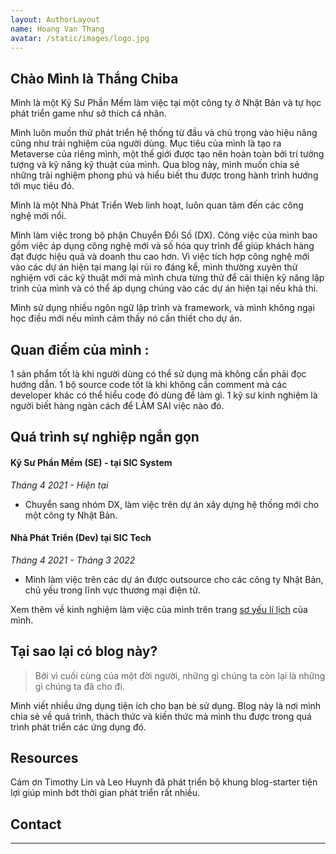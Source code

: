 ```yaml
---
layout: AuthorLayout
name: Hoang Van Thang
avatar: /static/images/logo.jpg
---
```



## Chào <Twemoji emoji="waving hand" /> Mình là Thắng Chiba

Mình là một Kỹ Sư Phần Mềm làm việc tại một công ty ở Nhật Bản và tự học phát triển game như sở thích cá nhân.

Mình luôn muốn thử phát triển hệ thống từ đầu và chú trọng vào hiệu năng cũng như trải nghiệm của người dùng. Mục tiêu của mình là tạo ra Metaverse của riêng mình, một thế giới được tạo nên hoàn toàn bởi trí tưởng tượng và kỹ năng kỹ thuật của mình. Qua blog này, mình muốn chia sẻ những trải nghiệm phong phú và hiểu biết thu được trong hành trình hướng tới mục tiêu đó.

Mình là một Nhà Phát Triển Web linh hoạt, luôn quan tâm đến các công nghệ mới nổi.

Mình làm việc trong bộ phận Chuyển Đổi Số (DX). Công việc của mình bao gồm việc áp dụng công nghệ mới và số hóa quy trình để giúp khách hàng đạt được hiệu quả và doanh thu cao hơn. Vì việc tích hợp công nghệ mới vào các dự án hiện tại mang lại rủi ro đáng kể, mình thường xuyên thử nghiệm với các kỹ thuật mới mà mình chưa từng thử để cải thiện kỹ năng lập trình của mình và có thể áp dụng chúng vào các dự án hiện tại nếu khả thi.

Mình sử dụng nhiều ngôn ngữ lập trình và framework, và mình không ngại học điều mới nếu mình cảm thấy nó cần thiết cho dự án.

## Quan điểm của mình :
1 sản phẩm tốt là khi người dùng có thể sử dụng mà không cần phải đọc hướng dẫn.
1 bộ source code tốt là khi không cần comment mà các developer khác có thể hiểu code đó dùng để làm gì.
1 kỹ sư kinh nghiệm là người biết hàng ngàn cách để LÀM SAI việc nào đó.

## Quá trình sự nghiệp ngắn gọn
#### Kỹ Sư Phần Mềm (SE) - tại SIC System
_Tháng 4 2021 - Hiện tại_

- Chuyển sang nhóm DX, làm việc trên dự án xây dựng hệ thống mới cho một công ty Nhật Bản.

#### Nhà Phát Triển (Dev) tại SIC Tech
_Tháng 4 2021 - Tháng 3 2022_

- Mình làm việc trên các dự án được outsource cho các công ty Nhật Bản, chủ yếu trong lĩnh vực thương mại điện tử.

Xem thêm về kinh nghiệm làm việc của mình trên trang [sơ yếu lí lịch](/resume) của mình.

## Tại sao lại có blog này?
> Bởi vì cuối cùng của một đời người, những gì chúng ta còn lại là những gì chúng ta đã cho đi.

Mình viết nhiều ứng dụng tiện ích cho bạn bè sử dụng. Blog này là nơi mình chia sẻ về quá trình, thách thức và
kiến thức mà mình thu được trong quá trình phát triển các ứng dụng đó.

## Resources

Cám ơn Timothy Lin và Leo Huynh đã phát triển bộ khung blog-starter tiện lợi giúp mình bớt thời gian phát triển rất nhiều.

## Contact

<SocialAccounts />

---
